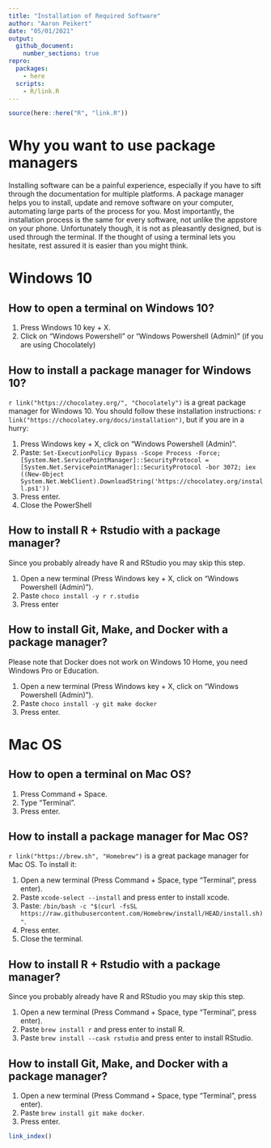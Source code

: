 ```yaml
---
title: "Installation of Required Software"
author: "Aaron Peikert"
date: "05/01/2021"
output:
  github_document:
    number_sections: true
repro:
  packages:
    - here
  scripts:
    - R/link.R
---
```


```r
source(here::here("R", "link.R"))
```


# Why you want to use package managers

Installing software can be a painful experience, especially if you have to sift through the documentation for multiple platforms.
A package manager helps you to install, update and remove software on your computer, automating large parts of the process for you.
Most importantly, the installation process is the same for every software, not unlike the appstore on your phone.
Unfortunately though, it is not as pleasantly designed, but is used through the terminal.
If the thought of using a terminal lets you hesitate, rest assured it is easier than you might think.


# Windows 10

## How to open a terminal on Windows 10?

1. Press Windows 10 key + X.
2. Click on "Windows Powershell" or "Windows Powershell (Admin)" (if you are using Chocolately)

## How to install a package manager for Windows 10?

`r link("https://chocolatey.org/", "Chocolately")` is a great package manager for Windows 10.
You should follow these installation instructions: `r link("https://chocolatey.org/docs/installation")`, but if you are in a hurry:

1. Press Windows key + X, click on "Windows Powershell (Admin)".
2. Paste: `Set-ExecutionPolicy Bypass -Scope Process -Force; [System.Net.ServicePointManager]::SecurityProtocol = [System.Net.ServicePointManager]::SecurityProtocol -bor 3072; iex ((New-Object System.Net.WebClient).DownloadString('https://chocolatey.org/install.ps1'))`
3. Press enter.
4. Close the PowerShell

## How to install R + Rstudio with a package manager?

Since you probably already have R and RStudio you may skip this step.

1. Open a new terminal (Press Windows key + X, click on "Windows Powershell (Admin)").
2. Paste `choco install -y r r.studio`
3. Press enter

## How to install Git, Make, and Docker with a package manager?

Please note that Docker does not work on Windows 10 Home, you need Windows Pro or Education.

1. Open a new terminal (Press Windows key + X, click on "Windows Powershell (Admin)").
2. Paste `choco install -y git make docker`
3. Press enter.

# Mac OS

## How to open a terminal on Mac OS?

1. Press Command + Space.
2. Type "Terminal".
3. Press enter.

## How to install a package manager for Mac OS?

`r link("https://brew.sh", "Homebrew")` is a great package manager for Mac OS. To install it:

1. Open a new terminal (Press Command + Space, type "Terminal", press enter).
2. Paste `xcode-select --install` and press enter to install xcode.
3. Paste: `/bin/bash -c "$(curl -fsSL https://raw.githubusercontent.com/Homebrew/install/HEAD/install.sh)"`.
4. Press enter.
5. Close the terminal.

## How to install R + Rstudio with a package manager?

Since you probably already have R and RStudio you may skip this step.

1. Open a new terminal (Press Command + Space, type "Terminal", press enter).
2. Paste `brew install r` and press enter to install R.
3. Paste `brew install --cask rstudio` and press enter to install RStudio.

## How to install Git, Make, and Docker with a package manager?

1. Open a new terminal (Press Command + Space, type "Terminal", press enter).
2. Paste `brew install git make docker`.
3. Press enter.

```r
link_index()
```
